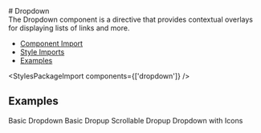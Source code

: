 
<Meta of={DropdownStories} />

<div className="docs-title">
  # Dropdown

  <div className="buttons-container">
    <link-design of={JSON.stringify(DropdownStories)}></link-design>
    <NgbComponentDemoLink component="dropdown" />
  </div>
</div>

<div className="lead mb-16">
  The Dropdown component is a directive that provides contextual overlays for displaying lists of
  links and more.
</div>

<NgbComponentBanner component="dropdown" />

<ul>
  <li>
    <a href="#component-import" target="_self">
      Component Import
    </a>
  </li>
  <li>
    <a href="#style-imports" target="_self">
      Style Imports
    </a>
  </li>
  <li>
    <a href="#examples" target="_self">
      Examples
    </a>
  </li>
</ul>

<NgbComponentImport module="NgbDropdownModule" />

<StylesPackageImport components={['dropdown']} />

## Examples

<post-tabs>
  <post-tab-header panel="basicDropdown">Basic Dropdown</post-tab-header>
  <post-tab-panel name="basicDropdown">
    <Source code={SampleBasic} language="html" />
  </post-tab-panel>
  <post-tab-header panel="basicDropup">Basic Dropup</post-tab-header>
  <post-tab-panel name="basicDropup">
    <Source code={SampleDropup} language="html" />
  </post-tab-panel>
  <post-tab-header panel="scrollableDropup">Scrollable Dropup</post-tab-header>
  <post-tab-panel name="scrollableDropup">
    <Source code={SampleDropupScroll} language="html" />
  </post-tab-panel>
  <post-tab-header panel="dropdownIcon">Dropdown with Icons</post-tab-header>
  <post-tab-panel name="dropdownIcon">
    <Source code={SampleIcons} language="html" />
  </post-tab-panel>
</post-tabs>
